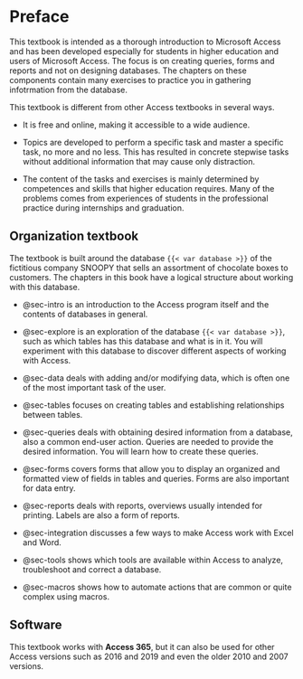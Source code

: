 # Preface {.unnumbered}

This textbook is intended as a thorough introduction to Microsoft Access and has been developed especially for students in higher education and users of Microsoft Access. The focus is on creating queries, forms and reports and not on designing databases. The chapters on these components contain many exercises to practice you in gathering infotrmation from the database.

This textbook is different from other Access textbooks in several ways.

+ It is free and online, making it accessible to a wide audience.

+ Topics are developed to perform a specific task and master a specific task, no more and no less. This has resulted in concrete stepwise tasks without additional information that may cause only distraction.

+ The content of the tasks and exercises is mainly determined by competences and skills that higher education requires. Many of the problems comes from experiences of students in the professional practice during internships and graduation.


## Organization textbook {.unnumbered}

The textbook is built around the database `{{< var database >}}` of the fictitious company SNOOPY that sells an assortment of chocolate boxes to customers. The chapters in this book have a logical structure about working with this database.

+ @sec-intro is an introduction to the Access program itself and the contents of databases in general.

+ @sec-explore is an exploration of the database `{{< var database >}}`, such as which tables has this database and what is in it. You will experiment with this database to discover different aspects of working with Access.

+ @sec-data deals with adding and/or modifying data, which is often one of the most important task of the user. 

+ @sec-tables focuses on creating tables and establishing relationships between tables.

+ @sec-queries deals with obtaining desired information from a database, also a common end-user action. Queries are needed to provide the desired information. You will learn how to create these queries.

+ @sec-forms covers forms that allow you to display an organized and formatted view of fields in tables and queries. Forms are also important for data entry.

+ @sec-reports deals with reports, overviews usually intended for printing. Labels are also a form of reports.

+ @sec-integration discusses a few ways to make Access work with Excel and Word.

+ @sec-tools shows which tools are available within Access to analyze, troubleshoot and correct a database.

+ @sec-macros shows how to automate actions that are common or quite complex using macros.

## Software {.unnumbered}

This textbook works with **Access 365**, but it can also be used for other Access versions such as 2016 and 2019 and even the older 2010 and 2007 versions. 
